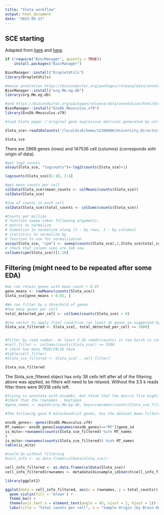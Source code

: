 ```yaml
---
title: "Slota workflow"
output: html_document
date: "2023-05-23"
---
```


## SCE starting

Adapted from [here](https://bioconductor.org/packages/release/bioc/vignettes/DropletUtils/inst/doc/DropletUtils.html#reading-in-10x-genomics-data) and [here](https://www.singlecellcourse.org/scrna-seq-analysis-with-bioconductor.html).

```r
if (!require("BiocManager", quietly = TRUE))
    install.packages("BiocManager")

BiocManager::install("DropletUtils")
library(DropletUtils)

#mouse annotation https://bioconductor.org/packages/release/data/annotation/html/org.Mm.eg.db.html
BiocManager::install("org.Mm.eg.db")
library(org.Mm.eg.db)

#and https://bioconductor.org/packages/release/data/annotation/html/EnsDb.Mmusculus.v79.html
BiocManager::install("EnsDb.Mmusculus.v79")
library(EnsDb.Mmusculus.v79)
```

```r
#load Slota paper ('original gene expression matrices generated by cellranger' according to https://singlecell.broadinstitute.org/single_cell/study/SCP1962/dysregulation-of-neuroprotective-astrocytes-a-spectrum-of-microglial-activation-states-and-altered-hippocampal-neurogenesis-are-revealed-by-single-cell-rna-sequencing-in-prion-disease#study-download)

Slota_sce<-read10xCounts('/localdisk/home/s2268606/University_Directories/Project_23/External_datasets/Slota_paper', col.names=TRUE)
```

```r
Slota_sce
```

There are 2868 genes (rows) and 147536 cell (columns) (corresponds with origin of data).

```r
#get log2 counts
assay(Slota_sce, "logcounts")<-log2(counts(Slota_sce)+1)
```

```r
logcounts(Slota_sce)[1:10, 1:4]
```

```r
#get mean counts per cell
colData(Slota_sce)$mean_counts <- colMeans(counts(Slota_sce))
colData(Slota_sce)
```

```r
#Sum of counts in each cell
colData(Slota_sce)$total_counts <- colSums(counts(Slota_sce))
```

```r
#Counts per million
# function sweep takes following arguments:
# matrix to normalize
# dimention to normalize along (1 - by rows, 2 - by columns)
# statistics to normalize by
# function to use for normalization
assay(Slota_sce, "cpm") <- sweep(counts(Slota_sce),2,Slota_sce$total_counts/1e6,'/')
# check that column sums are 1e6 now
colSums(cpm(Slota_sce))[1:10]
```

## Filtering (might need to be repeated after some EDA)

```r
#we can retain genes with mean count > 0.01
gene_means <- rowMeans(counts(Slota_sce))
Slota_sce[gene_means > 0.01, ]

#We can filter by a threshold of genes
#how many genes per cell
total_detected_per_cell <- colSums(counts(Slota_sce) > 0)

#Use vector to apply final condition (at least 1k genes as suggested by Nick on 23/05/2023)
Slota_sce_filtered <- Slota_sce[, total_detected_per_cell >= 1000]


#Filter by read number. At least 3.5k reads(counts) is too harsh so commented out (see note below)
#cell_filter <- colSums(counts(Slota_sce)) >= 3500
# check how many TRUE/FALSE have
#table(cell_filter)
#Slota_sce_filtered <- Slota_sce[ , cell_filter]

Slota_sce_filtered
```

The Slota_sce_filtered object has only 38 cells left after all of the filtering above was applied, so filters will need to be relaxed. Without the 3.5 k reads filter there were 90318 cells left.

```r
#trying to annotate with ensembl, but think that the matrix file might already have this.
#check that the rownames , keytypes
#gene_names <- mapIds(org.Mm.eg.db, keys=rownames(counts(Slota_sce_filtered)), keytype='ENSEMBL',columns='SYMBOL', column='SYMBOL')

#The following gave 0 mitochondrial genes, has the dataset been filtered already?

ensdb_genes<- genes(EnsDb.Mmusculus.v79)
MT_names<- ensdb_genes[seqnames(ensdb_genes)=="MT"]$gene_id
is_mito<-rownames(counts(Slota_sce_filtered) %in% MT_names
)
is_mito<-rownames(counts(Slota_sce_filtered)) %in% MT_names
table(is_mito)
```

```r
#could do without filtering
#cell_info <- as.data.frame(colData(Slota_sce))

cell_info_filtered <- as.data.frame(colData(Slota_sce))
cell_info_filtered$rownames <- metadata$biosample_id[match(cell_info_filtered$Barcode, metadata$NAME)]
```

```r
library(ggplot2)

ggplot(data = cell_info_filtered, aes(x = rownames, y = total_counts)) +
  geom_violin(fill = 'brown') +
  theme_bw() +
  theme(axis.text.x = element_text(angle = 45, vjust = 1, hjust = 1)) +
  labs(title = "Total counts per cell", x = "Sample Origin (by Brain Region)")

```
